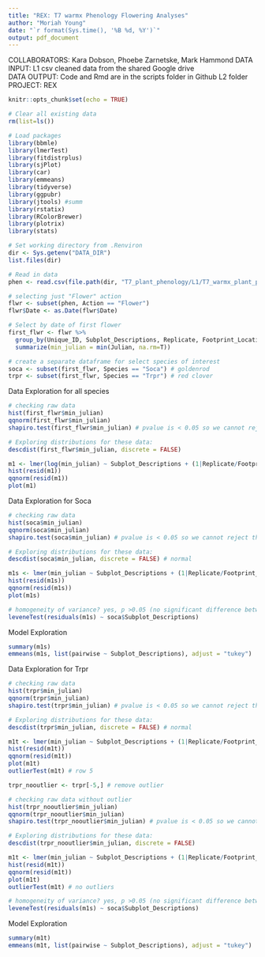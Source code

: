```yaml
---
title: "REX: T7 warmx Phenology Flowering Analyses"
author: "Moriah Young"
date: "`r format(Sys.time(), '%B %d, %Y')`"
output: pdf_document
---
```


COLLABORATORS: Kara Dobson, Phoebe Zarnetske, Mark Hammond
DATA INPUT:  L1 csv cleaned data from the shared Google drive  
DATA OUTPUT: Code and Rmd are in the scripts folder in Github L2 folder
PROJECT: REX  

```r
knitr::opts_chunk$set(echo = TRUE)
```

```r
# Clear all existing data
rm(list=ls())

# Load packages
library(bbmle)
library(lmerTest)
library(fitdistrplus)
library(sjPlot)
library(car)
library(emmeans)
library(tidyverse)
library(ggpubr)
library(jtools) #summ 
library(rstatix)
library(RColorBrewer)
library(plotrix)
library(stats)

# Set working directory from .Renviron
dir <- Sys.getenv("DATA_DIR")
list.files(dir)

# Read in data
phen <- read.csv(file.path(dir, "T7_plant_phenology/L1/T7_warmx_plant_phenology_2021_L1.csv"))

# selecting just "Flower" action 
flwr <- subset(phen, Action == "Flower")
flwr$Date <- as.Date(flwr$Date)

# Select by date of first flower
first_flwr <- flwr %>%
  group_by(Unique_ID, Subplot_Descriptions, Replicate, Footprint_Location, Species, Action) %>%
  summarize(min_julian = min(Julian, na.rm=T))

# create a separate dataframe for select species of interest
soca <- subset(first_flwr, Species == "Soca") # goldenrod
trpr <- subset(first_flwr, Species == "Trpr") # red clover
```

Data Exploration for all species
```r
# checking raw data
hist(first_flwr$min_julian)
qqnorm(first_flwr$min_julian)
shapiro.test(first_flwr$min_julian) # pvalue is < 0.05 so we cannot reject the null hypothesis that the data is normal (aka not normally distributed)

# Exploring distributions for these data:
descdist(first_flwr$min_julian, discrete = FALSE)

m1 <- lmer(log(min_julian) ~ Subplot_Descriptions + (1|Replicate/Footprint_Location), data = first_flwr, REML=F)
hist(resid(m1))
qqnorm(resid(m1))
plot(m1)
```

Data Exploration for Soca
```r
# checking raw data
hist(soca$min_julian)
qqnorm(soca$min_julian)
shapiro.test(soca$min_julian) # pvalue is < 0.05 so we cannot reject the null hypothesis that the data is normal (aka not normally distributed) but it is close (p-value = 0.04623)

# Exploring distributions for these data:
descdist(soca$min_julian, discrete = FALSE) # normal

m1s <- lmer(min_julian ~ Subplot_Descriptions + (1|Replicate/Footprint_Location), data = soca, REML=F)
hist(resid(m1s))
qqnorm(resid(m1s))
plot(m1s)

# homogeneity of variance? yes, p >0.05 (no significant difference between the group variances)
leveneTest(residuals(m1s) ~ soca$Subplot_Descriptions)
```

Model Exploration
```r
summary(m1s)
emmeans(m1s, list(pairwise ~ Subplot_Descriptions), adjust = "tukey")
```

Data Exploration for Trpr
```r
# checking raw data
hist(trpr$min_julian)
qqnorm(trpr$min_julian)
shapiro.test(trpr$min_julian) # pvalue is < 0.05 so we cannot reject the null hypothesis that the data is normal (aka not normally distributed) but it is close (p-value = 0.04623)

# Exploring distributions for these data:
descdist(trpr$min_julian, discrete = FALSE) # normal

m1t <- lmer(min_julian ~ Subplot_Descriptions + (1|Replicate/Footprint_Location), data = trpr, REML=F)
hist(resid(m1t))
qqnorm(resid(m1t))
plot(m1t)
outlierTest(m1t) # row 5

trpr_nooutlier <- trpr[-5,] # remove outlier

# checking raw data without outlier
hist(trpr_nooutlier$min_julian)
qqnorm(trpr_nooutlier$min_julian)
shapiro.test(trpr_nooutlier$min_julian) # pvalue is < 0.05 so we cannot reject the null hypothesis that the data is normal (aka not normally distributed) 

# Exploring distributions for these data:
descdist(trpr_nooutlier$min_julian, discrete = FALSE)

m1t <- lmer(min_julian ~ Subplot_Descriptions + (1|Replicate/Footprint_Location), data = trpr_nooutlier, REML=F)
hist(resid(m1t))
qqnorm(resid(m1t))
plot(m1t)
outlierTest(m1t) # no outliers

# homogeneity of variance? yes, p >0.05 (no significant difference between the group variances)
leveneTest(residuals(m1s) ~ soca$Subplot_Descriptions)
```
Model Exploration
```r
summary(m1t)
emmeans(m1t, list(pairwise ~ Subplot_Descriptions), adjust = "tukey")
```

